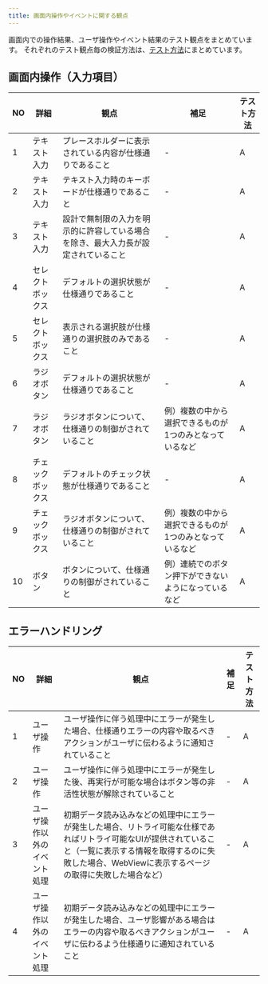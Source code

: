 ```yaml
---
title: 画面内操作やイベントに関する観点
---
```


画面内での操作結果、ユーザ操作やイベント結果のテスト観点をまとめています。
それぞれのテスト観点毎の検証方法は、[テスト方法](../functional-testing.mdx#テスト方法)にまとめています。

## 画面内操作（入力項目）

| NO | 詳細 | 観点 | 補足 | テスト方法 |
| --- | --- | --- | --- | --- |
| 1 | テキスト入力 | プレースホルダーに表示されている内容が仕様通りであること | - | A |
| 2 | テキスト入力 | テキスト入力時のキーボードが仕様通りであること | - | A |
| 3 | テキスト入力 | 設計で無制限の入力を明示的に許容している場合を除き、最大入力長が設定されていること | - | A |
| 4 | セレクトボックス | デフォルトの選択状態が仕様通りであること | - | A |
| 5 | セレクトボックス | 表示される選択肢が仕様通りの選択肢のみであること | - | A |
| 6 | ラジオボタン | デフォルトの選択状態が仕様通りであること | - | A |
| 7 | ラジオボタン | ラジオボタンについて、仕様通りの制御がされていること | 例）複数の中から選択できるものが1つのみとなっているなど | A |
| 8 | チェックボックス | デフォルトのチェック状態が仕様通りであること | - | A |
| 9 | チェックボックス | ラジオボタンについて、仕様通りの制御がされていること | 例）複数の中から選択できるものが1つのみとなっているなど | A |
| 10 | ボタン | ボタンについて、仕様通りの制御がされていること | 例）連続でのボタン押下ができないようになっているなど | A |

## エラーハンドリング

| NO | 詳細 | 観点 | 補足 | テスト方法 |
| --- | --- | --- | --- | --- |
| 1 | ユーザ操作 | ユーザ操作に伴う処理中にエラーが発生した場合、仕様通りエラーの内容や取るべきアクションがユーザに伝わるように通知されていること | - | A |
| 2 | ユーザ操作 | ユーザ操作に伴う処理中にエラーが発生した後、再実行が可能な場合はボタン等の非活性状態が解除されていること | - | A |
| 3 | ユーザ操作以外のイベント処理 | 初期データ読み込みなどの処理中にエラーが発生した場合、リトライ可能な仕様であればリトライ可能なUIが提供されていること（一覧に表示する情報を取得するのに失敗した場合、WebViewに表示するページの取得に失敗した場合など） | - | A |
| 4 | ユーザ操作以外のイベント処理 | 初期データ読み込みなどの処理中にエラーが発生した場合、ユーザ影響がある場合はエラーの内容や取るべきアクションがユーザに伝わるよう仕様通りに通知されていること | - | A |
